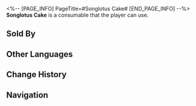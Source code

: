 <%-- [PAGE_INFO]
PageTitle=#Songlotus Cake#
[END_PAGE_INFO] --%>
{{Consumable Infobox
|id          = 408407
|image       = Item Songlotus Cake.png{{subst:void|<!--$UPLOAD:<<SpriteOutput/ItemFigures/408407.png>-<Item Songlotus Cake.png>-<Consumable Icons>>-->}}
|type        = Restorative Consumables
|rarity      = 2
|effect      = Upon use, immediately regenerates 30% of Max Energy for a single ally.
|description = A classic snack made from songlotus on the Luofu.<br />Once you take a bite of it, it makes a crisp laughing sound. Occasionally Luofu's gormandizers use it to tease outworlders.
|effectType  = 
|effectType2 = 
|effectType3 = 
|recipe      = 
|source1     = [[Food Stall]]
|source2     = 
|source3     = 
}}
{{Description|''"You scared me!"''}}
'''Songlotus Cake''' is a consumable that the player can use.

==Sold By==
{{Shop Availability}}

==Other Languages==
{{Other Languages
|en   = Songlotus Cake
|zhs  = 鸣藕糕
|zht  = 鳴藕糕
|ja   = 蓮根餅
|ko   = 연근떡
|es   = Pastel de loto sonoro
|fr   = Gâteau de mélotus
|ru   = Бисквит из поющего лотоса
|th   = Songlotus Cake
|vi   = Bánh Ngó Sen
|de   = Sanglotuskuchen
|id   = Songlotus Cake
|pt   = Bolo de Canção de Lótus
}}

==Change History==
{{Change History|1.0}}

==Navigation==
{{Consumable Navbox}}